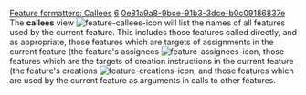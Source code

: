 [[Property:title|Feature formatters: Callees]]
[[Property:weight|6]]
[[Property:uuid|0e81a9a8-9bce-91b3-3dce-b0c09186837e]]
The '''callees''' view [[Image:feature-callees-icon]] will list the names of all features used by the current feature. This includes those features called directly, and as appropriate, those features which are targets of assignments in the current feature (the feature's assignees [[Image:feature-assignees-icon]], those features which are the targets of creation instructions in the current feature (the feature's creations [[Image:feature-creations-icon]], and those features which are used by the current feature as arguments in calls to other features.




